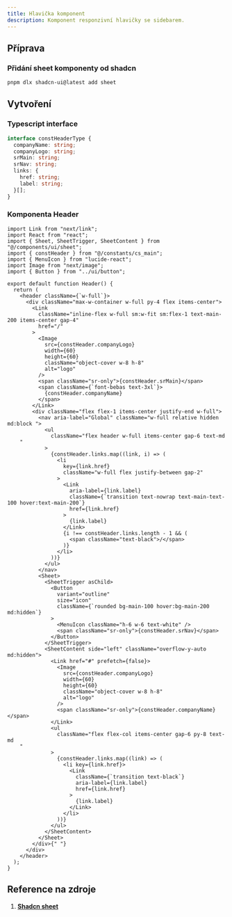 ```yaml
---
title: Hlavička komponent
description: Komponent responzivní hlavičky se sidebarem.
---
```


## Příprava

### Přidání sheet komponenty od shadcn

```bash
pnpm dlx shadcn-ui@latest add sheet
```

## Vytvoření

### Typescript interface

```typescript
interface constHeaderType {
  companyName: string;
  companyLogo: string;
  srMain: string;
  srNav: string;
  links: {
    href: string;
    label: string;
  }[];
}
```

### Komponenta Header

```tsx
import Link from "next/link";
import React from "react";
import { Sheet, SheetTrigger, SheetContent } from "@/components/ui/sheet";
import { constHeader } from "@/constants/cs_main";
import { MenuIcon } from "lucide-react";
import Image from "next/image";
import { Button } from "../ui/button";

export default function Header() {
  return (
    <header className={`w-full`}>
      <div className="max-w-container w-full py-4 flex items-center">
        <Link
          className="inline-flex w-full sm:w-fit sm:flex-1 text-main-200 items-center gap-4"
          href="/"
        >
          <Image
            src={constHeader.companyLogo}
            width={60}
            height={60}
            className="object-cover w-8 h-8"
            alt="logo"
          />
          <span className="sr-only">{constHeader.srMain}</span>
          <span className={`font-bebas text-3xl`}>
            {constHeader.companyName}
          </span>
        </Link>
        <div className="flex flex-1 items-center justify-end w-full">
          <nav aria-label="Global" className="w-full relative hidden md:block ">
            <ul
              className="flex header w-full items-center gap-6 text-md
    "
            >
              {constHeader.links.map((link, i) => (
                <li
                  key={link.href}
                  className="w-full flex justify-between gap-2"
                >
                  <Link
                    aria-label={link.label}
                    className={`transition text-nowrap text-main-text-100 hover:text-main-200`}
                    href={link.href}
                  >
                    {link.label}
                  </Link>
                  {i !== constHeader.links.length - 1 && (
                    <span className="text-black">/</span>
                  )}
                </li>
              ))}
            </ul>
          </nav>
          <Sheet>
            <SheetTrigger asChild>
              <Button
                variant="outline"
                size="icon"
                className={`rounded bg-main-100 hover:bg-main-200 md:hidden`}
              >
                <MenuIcon className="h-6 w-6 text-white" />
                <span className="sr-only">{constHeader.srNav}</span>
              </Button>
            </SheetTrigger>
            <SheetContent side="left" className="overflow-y-auto md:hidden">
              <Link href="#" prefetch={false}>
                <Image
                  src={constHeader.companyLogo}
                  width={60}
                  height={60}
                  className="object-cover w-8 h-8"
                  alt="logo"
                />
                <span className="sr-only">{constHeader.companyName}</span>
              </Link>
              <ul
                className="flex flex-col items-center gap-6 py-8 text-md
    "
              >
                {constHeader.links.map((link) => (
                  <li key={link.href}>
                    <Link
                      className={`transition text-black`}
                      aria-label={link.label}
                      href={link.href}
                    >
                      {link.label}
                    </Link>
                  </li>
                ))}
              </ul>
            </SheetContent>
          </Sheet>
        </div>{" "}
      </div>
    </header>
  );
}
```

## Reference na zdroje

1. **[Shadcn sheet](https://ui.shadcn.com/docs/components/sheet)**
